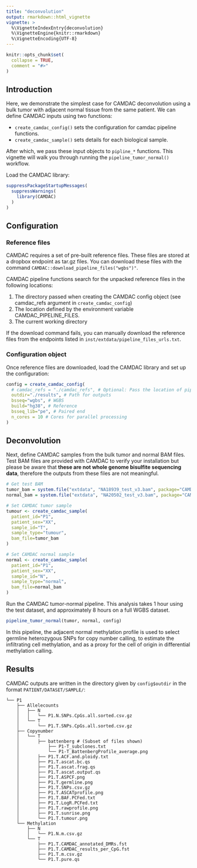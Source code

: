 ```yaml
---
title: "deconvolution"
output: rmarkdown::html_vignette
vignette: >
  %\VignetteIndexEntry{deconvolution}
  %\VignetteEngine{knitr::rmarkdown}
  %\VignetteEncoding{UTF-8}
---
```


```r
knitr::opts_chunk$set(
  collapse = TRUE,
  comment = "#>"
)
```

## Introduction

Here, we demonstrate the simplest case for CAMDAC deconvolution using a bulk tumor with adjacent normal tissue from the same patient. We can define CAMDAC inputs using two functions:

- `create_camdac_config()` sets the configuration for camdac pipeline functions.
- `create_camdac_sample()` sets details for each biological sample.

After which, we pass these input objects to `pipline_*` functions. This vignette will walk you through running the `pipeline_tumor_normal()` workflow.

Load the CAMDAC library:

```r
suppressPackageStartupMessages(
  suppressWarnings(
    library(CAMDAC)
  )
)
```

## Configuration

### Reference files

CAMDAC requires a set of pre-built reference files. These files are stored at a dropbox endpoint as tar.gz files. You can download these files with the command `CAMDAC::download_pipeline_files("wgbs")"`. 

CAMDAC pipeline functions search for the unpacked reference files in the following locations:

1. The directory passed when creating the CAMDAC config object (see camdac_refs argument in `create_camdac_config`)
1. The location defined by the environment variable CAMDAC_PIPELINE_FILES.
1. The current working directory

If the download command fails, you can manually download the reference files from the endpoints listed in `inst/extdata/pipeline_files_urls.txt`.

### Configuration object

Once reference files are downloaded, load the CAMDAC library and set up the configuration:

```r
config = create_camdac_config(
  # camdac_refs = "./camdac_refs", # Optional: Pass the location of pipeline files 
  outdir="./results", # Path for outputs
  bsseq="wgbs", # WGBS
  build="hg38", # Reference
  bsseq_lib="pe", # Paired end
  n_cores = 10 # Cores for parallel processing
)
```

## Deconvolution

Next, define CAMDAC samples from the bulk tumor and normal BAM files. Test BAM files are provided with CAMDAC to verify your installation but please be aware that **these are not whole genome bisulfite sequencing data**, therefore the outputs from these files are not meaningful.

```r
# Get test BAM
tumor_bam = system.file("extdata", "NA18939_test_v3.bam", package="CAMDAC")
normal_bam = system.file("extdata", "NA20502_test_v3.bam", package="CAMDAC")

# Set CAMDAC tumor sample
tumour <- create_camdac_sample(
  patient_id="P1",
  patient_sex="XX",
  sample_id="T",
  sample_type="tumour",
  bam_file=tumor_bam
)

# Set CAMDAC normal sample
normal <- create_camdac_sample(
  patient_id="P1",
  patient_sex="XX",
  sample_id="N",
  sample_type="normal",
  bam_file=normal_bam
)
```

Run the CAMDAC tumor-normal pipeline. This analysis takes 1 hour using the test dataset, and approximately 8 hours on a full WGBS dataset.

```r
pipeline_tumor_normal(tumor, normal, config)
```

In this pipeline, the adjacent normal methylation profile is used to select germline heterozygous SNPs for copy number calling, to estimate the infiltrating cell methylation, and as a proxy for the cell of origin in differential methylation calling.

## Results

CAMDAC outputs are written in the directory given by `config$outdir` in the format `PATIENT/DATASET/SAMPLE/`:
```
└── P1
    ├── Allelecounts
    │   ├── N
    │   │   └── P1.N.SNPs.CpGs.all.sorted.csv.gz
    │   └── T
    │       └── P1.T.SNPs.CpGs.all.sorted.csv.gz
    ├── Copynumber
    │   └── T
    │       ├── battenberg # (Subset of files shown)
    │           ├── P1-T_subclones.txt
    │           └── P1-T_BattenbergProfile_average.png
    │       ├── P1.T.ACF.and.ploidy.txt
    │       ├── P1.T.ascat.bc.qs
    │       ├── P1.T.ascat.frag.qs
    │       ├── P1.T.ascat.output.qs
    │       ├── P1.T.ASPCF.png
    │       ├── P1.T.germline.png
    │       ├── P1.T.SNPs.csv.gz
    │       ├── P1.T.ASCATprofile.png
    │       ├── P1.T.BAF.PCFed.txt
    │       ├── P1.T.LogR.PCFed.txt
    │       ├── P1.T.rawprofile.png
    │       ├── P1.T.sunrise.png
    │       └── P1.T.tumour.png
    └── Methylation
        ├── N
        │   └── P1.N.m.csv.gz
        └── T
            ├── P1.T.CAMDAC_annotated_DMRs.fst
            ├── P1.T.CAMDAC_results_per_CpG.fst
            ├── P1.T.m.csv.gz
            └── P1.T.pure.qs

```